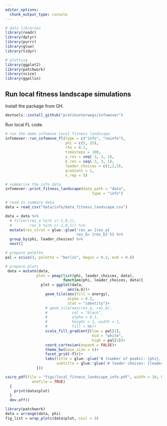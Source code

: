 ```yaml
---
editor_options:
  chunk_output_type: console
---
```


```r
# data libraries
library(readr)
library(dplyr)
library(purrr)
library(glue)
library(tidyr)

# plotting
library(ggplot2)
library(patchwork)
library(scico)
library(ggallin)
```

## Run local fitness landscape simulations

Install the package from GH.

```r
devtools::install_github("pratikunterwegs/infomover")
```

Run local FL code.

```r
# run the damn infomove local fitness landscape
infomover::run_infomove_fl(type = c("info", "noinfo"),
                           phi = c(5, 25),
                           rho = 0.1,
                           timesteps = 100,
                           a_res = seq(-3, 3, 1),
                           b_res = seq(-3, 3, 1),
                           leader_choices = c(1,2,5),
                           gradient = 1,
                           n_rep = 5)
```

```r
# summarise the info data
infomover::print_fitness_landscape(data_path = "data",
                                       type = "info")
```

```r
# read in summary data
data = read_csv("data/info/data_fitness_landscape.csv")
```


```r
data = data %>% 
  # filter(res_a %in% c(-1,0,1),
  #        res_b %in% c(-1,0,1)) %>% 
  mutate(res_strat = glue::glue('res_a= {res_a}
                                res_b= {res_b}')) %>% 
  group_by(phi, leader_choices) %>% 
  nest()

# prepare palette
pal = scico(3, palette = "berlin", begin = 0.2, end = 0.8)

# prepare plots
 data = mutate(data,
              plot = pmap(list(phi, leader_choices, data), 
                          function(phi, leader_choices, data){
                plot = ggplot(data, 
                            aes(a,b))+
                  geom_tile(aes(fill = energy),
                            alpha = 0.3,
                            stat = "identity")+
                  # geom_tile(aes(res_a, res_b),
                  #           col = "black",
                  #           alpha = 0.1,
                  #           height = 1, width = 1,
                  #           fill = NA)+
                  scale_fill_gradient2(low = pal[1],
                                       mid = "white",
                                       high = pal[3])+
                  coord_cartesian(expand = FALSE)+
                  theme_bw(base_size = 6)+
                  facet_grid(~flr)+
                  labs(title = glue::glue('Φ (number of peaks): {phi}, simulation type: info'),
                       subtitle = glue::glue('# leader choices: {leader_choices}'))
              }))
```

```r
cairo_pdf(file = "figs/local_fitness_landscape_info.pdf", width = 10, height = 3,
            onefile = TRUE)
  {
    print(data$plot)
  }
  dev.off()
```


```r
library(patchwork)
data = arrange(data, phi)
fig_list = wrap_plots(data$plot, ncol = 3)
```

